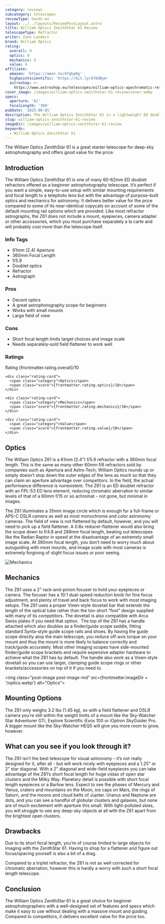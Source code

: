 ```yaml
---
category: reviews
subcategory: telescopes
reviewType: hands-on
layout: ../../layouts/ReviewPostLayout.astro
title: William Optics ZenithStar 61 Review
telescopeType: Refractor
writer: Zane Landers
brand: William Optics
rating:
  overall: 9
  optics: 9
  mechanics: 9
  value: 9
affiliate:
  amazon: 'https://amzn.to/4fqhp0g'
  highpointscientific: 'https://bit.ly/478dBym'
  astroshop: >-
    https://www.astroshop.eu/telescopes/william-optics-apochromatic-refractor-ap-61-360-zenithstar-zs61-ii-ota/p,67481
cover_image: /images/william-optics-zenithstar-61-review/cover.webp
specs:
  aperture: '61'
  focalLength: '360'
pubDate: '2025-08-01'
description: The William Optics ZenithStar 61 is a lightweight ED doublet refractor tailored for beginner astrophotographers, offering wide fields and solid mechanics at a great value.
slug: william-optics-zenithstar-61-review
imageDir: /images/william-optics-zenithstar-61-review
keywords:
  - William Optics ZenithStar 61
---
```


<p class="highlight">The William Optics ZenithStar 61 is a great starter telescope for deep-sky astrophotography and offers good value for the price.</p>
<h2>Introduction</h2>

<p>The William Optics ZenithStar 61 is one of many 60-62mm ED doublet refractors offered as a beginner astrophotography telescope. It’s perfect if you want a simple, easy-to-use setup with similar mounting requirements and focal length to a telephoto lens but with the advantage of purpose-built optics and mechanics for astronomy. It delivers better value for the price compared to some of its near-identical copycats on account of some of the default mounting rail options which are provided. Like most refractor astrographs, the Z61 does not include a mount, eyepieces, camera adapter or other accessories, which you must purchase separately a la carte and will probably cost more than the telescope itself.</p>
<section class="info-tags">
  <h3>Info Tags</h3>
  <ul>
    <li>61mm (2.4) Aperture</li>
    <li>360mm Focal Length</li>
    <li>f/5.9</li>
    <li>Doublet optics</li>
    <li>Refractor</li>
    <li>Astrograph</li>
  </ul>
</section>

<section class="pros-cons">
  <div class="pros-block">
    <h3>Pros</h3>
    <ul>
        <li>Decent optics</li>
        <li>A great astrophotography scope for beginners</li>
        <li>Works with small mounts</li>
        <li>Large field of view</li>
    </ul>
  </div>
  <div class="cons-block">
    <h3>Cons</h3>
    <ul>
        <li>Short focal length limits target choices and image scale</li>
        <li>Needs separately-sold field flattener to work well</li>
    </ul>
  </div>
</section>

<section class="ratings">
  <h3>Ratings</h3>
  <div class="ratings-grid">
    <div class="rating-card">
      <span class="category">Rating</span>
      <span class="score">{frontmatter.rating.overall}/10</span>
    </div>

    <div class="rating-card">
      <span class="category">Optics</span>
      <span class="score">{frontmatter.rating.optics}/10</span>
    </div>

    <div class="rating-card">
      <span class="category">Mechanics</span>
      <span class="score">{frontmatter.rating.mechanics}/10</span>
    </div>

    <div class="rating-card">
      <span class="category">Value</span>
      <span class="score">{frontmatter.rating.value}/10</span>
    </div>
  </div>
</section>

<Affiliates affiliate={frontmatter.affiliate} />

<h2>Optics</h2>
<p>The William Optics Z61 is a 61mm (2.4”) f/5.9 refractor with a 360mm focal length. 
This is the same as many other 60mm f/6 refractors sold by companies such as Apertura 
and Astro-Tech; William Optics rounds up or simply doesn’t stop down the outer edges of 
the lens as much so that they can claim an aperture advantage over competitors. In the field, 
the actual performance difference is nonexistent. The Z61 is an ED doublet refractor with an FPL-53 ED 
lens element, reducing chromatic aberration to similar levels of that of a 60mm f/15 or so achromat - 
not gone, but minimal in images.</p>

<p>The Z61 illuminates a 35mm image circle which is enough for a full-frame or APS-C DSLR camera as well 
as most monochrome and color astronomy cameras. The field of view is not flattened by default, however, 
and you will need to pick up a field flattener. A 0.8x reducer-flattener would also bring the scope down 
to f/4.8 and 288mm focal length, beating out telescopes like the Radian Raptor in speed at the disadvantage 
of an extremely small image scale.
At 360mm focal length, you don’t need to worry much about autoguiding 
with most mounts, and image scale with most cameras is extremely forgiving 
of slight focus issues or poor seeing. </p>
<img class="post-image post-image-md" src={frontmatter.imageDir + '/mechanics.webp'} alt="Mechanics"></img>

<h2>Mechanics</h2>
<p>The Z61 uses a 2” rack-and-pinion focuser to hold your eyepieces or camera. The focuser has a 10:1 
dual-speed reduction knob for fine focus adjustment, and plenty of travel and back focus to work with most imaging setups.
The Z61 uses a proper Vixen-style dovetail bar that extends the length of the optical tube rather 
than the too-short “foot” design supplied with many of its competitors. The dovetail is also compatible
 with Arca Swiss plates if you need that option. 
The top of the Z61 has a handle attached which also doubles as a finder/guide scope saddle,
 fitting standard Synta-style guide scope rails and shoes. By having the guide scope directly 
 atop the main telescope, you reduce off-axis torque on your mount and thus the mount is more 
 likely to balance correctly and track/guide accurately. Most other imaging scopes have side-mounted 
 finder/guide scope brackets and require expensive adapter hardware to achieve what the Z61 has by default. 
 The handle also work as a Vixen-style dovetail so you can use larger, clamping guide scope rings or other 
 brackets/accessories on top of it if you need to.</p>

 <img class="post-image post-image-md" src={frontmatter.imageDir + '/optics.webp'} alt="Optics"></img>


<h2>Mounting Options</h2>
<p>The Z61 only weighs 3.2 lbs (1.45 kg), so with a field flattener and DSLR camera you’re 
still within the weight limits of a mount like the Sky-Watcher Star Adventurer GTi, 
Explore Scientific iExos 100 or iOptron SkyGuider Pro. A bigger mount like the Sky-Watcher 
HEQ5 will give you more room to grow, however.</p>
<h2>What can you see if you look through it?</h2>

<p>The Z61 isn’t the best telescope for visual astronomy - it’s not really designed for it, after all - but will work nicely with eyepieces and a 1.25” or 2” star diagonal. With a 2” diagonal and wide-field eyepieces you can take advantage of the Z61’s short focal length for huge vistas of open star clusters and the Milky Way. Planetary detail is possible with short focal length eyepieces or a Barlow lens. Expect to see the phases of Mercury and Venus, craters and mountains on the Moon, ice caps on Mars, the rings of Saturn, and the moons and cloud belts of Jupiter. Uranus and Neptune are dots, and you can see a handful of globular clusters and galaxies, but none are of much excitement with aperture this small. With light-polluted skies, you will struggle to see any deep-sky objects at all with the Z61 apart from the brightest open clusters.</p>
<h2>Drawbacks</h2>

<p>Due to its short focal length, you’re of course limited to large objects for imaging with the ZenithStar 61. Having to shop for a flattener and figure out focus/spacing yourself is also a bit of a drag.</p>
<p>Compared to a triplet refractor, the Z61 is not as well corrected for chromatic aberration, however this is hardly a worry with such a short focal length telescope.</p>
<h2>Conclusion</h2>

<p>The William Optics ZenithStar 61 is a great choice for beginner astrophotographers with a well-designed set of features and specs which make it easy to use without dealing with a massive mount and guiding. Compared to competitors, it delivers excellent value for the price too.</p>

